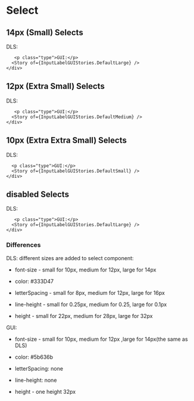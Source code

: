 <style>
  {`
    .flex {
      display: flex;
      align-items: center;
      gap: 16px;
      margin-top:10px
    }
     .type {
      min-width: 40px;
    }
 `}
</style>



<Meta title="SelectOverview" />

# Select

## 14px (Small) Selects

<Canvas>
  <div>
    <div class="flex">
      <p class="type">DLS:</p>
      <Story of={InputLabelStories.DefaultLarge} />

       <p class="type">GUI:</p>
      <Story of={InputLabelGUIStories.DefaultLarge} />
    </div>

  </div>
</Canvas>

## 12px (Extra Small) Selects

<Canvas>
  <div>
    <div class="flex">
      <p class="type">DLS:</p>
      <Story of={InputLabelStories.DefaultMedium} />

       <p class="type">GUI:</p>
      <Story of={InputLabelGUIStories.DefaultMedium} />
    </div>

  </div>
</Canvas>

## 10px (Extra Extra Small) Selects

<Canvas>
  <div>
    <div class="flex">
      <p class="type">DLS:</p>
      <Story of={InputLabelStories.DefaultSmall} />

      <p class="type">GUI:</p>
      <Story of={InputLabelGUIStories.DefaultSmall} />
    </div>

  </div>
</Canvas>

## disabled Selects

<Canvas>
  <div>
    <div class="flex">
      <p class="type">DLS:</p>
      <Story of={InputLabelStories.DefaultLargeDisabled} />

       <p class="type">GUI:</p>
      <Story of={InputLabelGUIStories.DefaultLarge} />
    </div>

  </div>
</Canvas>

### Differences

DLS: different sizes are added to select component:

- font-size - small for 10px, medium for 12px, large for 14px

- color: #333D47

- letterSpacing - small for 8px, medium for 12px, large for 16px

- line-height - small for 0.25px, medium for 0.25, large for 0.1px

- height - small for 22px, medium for 28px, large for 32px

GUI:

- font-size - small for 10px, medium for 12px ,large for 14px(the same as DLS)

- color: #5b636b

- letterSpacing: none

- line-height: none

- height - one height 32px
